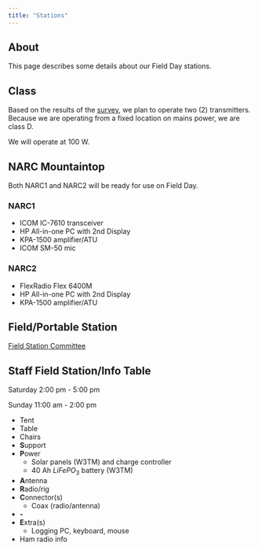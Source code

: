 ```yaml
---
title: "Stations"
---
```


## About

This page describes some details about our Field Day stations.

## Class

Based on the results of the [survey](planning.qmd#visualizing), we plan to operate two (2) transmitters.
Because we are operating from a fixed location on mains power, we are class D.

We will operate at 100 W.

## NARC Mountaintop

Both NARC1 and NARC2 will be ready for use on Field Day.

### NARC1

- ICOM IC-7610 transceiver
- HP All-in-one PC with 2nd Display
- KPA-1500 amplifier/ATU
- ICOM SM-50 mic

### NARC2

- FlexRadio Flex 6400M
- HP All-in-one PC with 2nd Display
- KPA-1500 amplifier/ATU

## Field/Portable Station

[Field Station Committee](people.qmd#field-comm)

::: {.callout-warning}
## Staff Field Station/Info Table 

Saturday 2:00 pm - 5:00 pm

Sunday 11:00 am - 2:00 pm 
:::

- Tent
- Table
- Chairs
- **S**upport
- **P**ower
  - Solar panels (W3TM) and charge controller
  - 40 Ah $LiFePO_3$ battery (W3TM)
- **A**ntenna
- **R**adio/rig
- **C**onnector(s)
  - Coax (radio/antenna)
- **-**
- **E**xtra(s)
  - Logging PC, keyboard, mouse
- Ham radio info
